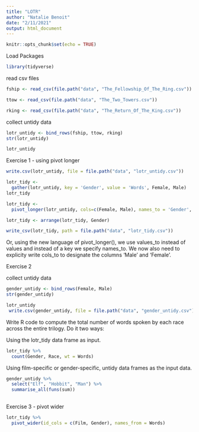 ```yaml
---
title: "LOTR"
author: "Natalie Benoit"
date: "2/11/2021"
output: html_document
---
```


```r
knitr::opts_chunk$set(echo = TRUE)
```

Load Packages
```r
library(tidyverse)
```

read csv files 
```r
fship <- read_csv(file.path("data", "The_Fellowship_Of_The_Ring.csv"))

ttow <- read_csv(file.path("data", "The_Two_Towers.csv"))

rking <- read_csv(file.path("data", "The_Return_Of_The_King.csv")) 
```


collect untidy data
```r
lotr_untidy <- bind_rows(fship, ttow, rking)
str(lotr_untidy)

lotr_untidy
```

Exercise 1 - using pivot longer
```r
write.csv(lotr_untidy, file = file.path("data", "lotr_untidy.csv"))

lotr_tidy <-
  gather(lotr_untidy, key = 'Gender', value = 'Words', Female, Male)
lotr_tidy

lotr_tidy <-
  pivot_longer(lotr_untidy, cols=c(Female, Male), names_to = 'Gender', values_to = 'Words')

lotr_tidy <- arrange(lotr_tidy, Gender)

write_csv(lotr_tidy, path = file.path("data", "lotr_tidy.csv"))
```
Or, using the new language of pivot_longer(), we use values_to instead of values and instead of a key we specify names_to. We now also need to explicity write cols_to to designate the columns 'Male' and 'Female'.



Exercise 2

collect untidy data
```r
gender_untidy <- bind_rows(Female, Male)
str(gender_untidy)

lotr_untidy
 write.csv(gender_untidy, file = file.path("data", "gender_untidy.csv"))

```

Write R code to compute the total number of words spoken by each race across the entire trilogy. Do it two ways:

Using the lotr_tidy data frame as input.
```r
lotr_tidy %>% 
  count(Gender, Race, wt = Words)

```

Using film-specific or gender-specific, untidy data frames as the input data.
```r
gender_untidy %>% 
  select("Elf", "Hobbit", "Man") %>%
  summarise_all(funs(sum))
   
```


Exercise 3 - pivot wider 
```r
lotr_tidy %>% 
  pivot_wider(id_cols = c(Film, Gender), names_from = Words)

```


